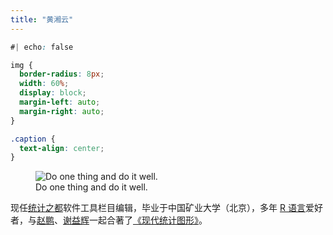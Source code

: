 ```yaml
---
title: "黄湘云"
---
```



```css
#| echo: false

img {
  border-radius: 8px;
  width: 60%;
  display: block;
  margin-left: auto;
  margin-right: auto;
}

.caption {
  text-align: center;
}
```


![Do one thing and do it well.](img/me.jpeg)


现任[统计之都](https://cosx.org/)软件工具栏目编辑，毕业于中国矿业大学（北京），多年 [R 语言](https://cran.r-project.org/)爱好者，与[赵鹏](https://pzhao.org/zh)、[谢益辉](https://yihui.org/)一起合著了[《现代统计图形》](https://msg2020.pzhao.org/)。


